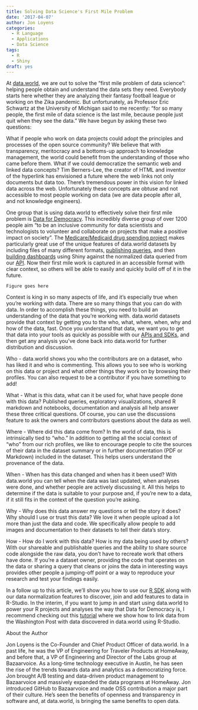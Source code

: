 ```yaml
---
title: Solving Data Science's First Mile Problem
date: '2017-04-07'
author: Jon Loyens
categories:
  - R Language
  - Applications
  - Data Science
tags:
  - R
  - Shiny
draft: yes
---
```


At [data.world](https://data.world/), we are out to solve the “first mile problem of data science”: helping people obtain and understand the data sets they need. Everybody starts here whether they are analyzing their fantasy football league or working on the Zika pandemic. But unfortunately, as Professor Eric Schwartz at the University of Michigan said to me recently: “for so many people, the first mile of data science is the last mile, because people just quit when they see the data.” We have begun by asking these two questions:

What if people who work on data projects could adopt the principles and processes of the open source community? We believe that with transparency, meritocracy and a bottoms-up approach to knowledge management, the world could benefit from the understanding of those who came before them.
What if we could democratize the semantic web and linked data concepts?  Tim Berners-Lee, the creator of HTML and inventor of the hyperlink has envisioned a future where the web links not only documents but data too.  There’s tremendous power in this vision for linked data across the web.  Unfortunately these concepts are obtuse and not accessible to most people working on data (we are data people after all, and not knowledge engineers).

One group that is using data.world to effectively solve their first mile problem is [Data for Democracy](http://datafordemocracy.org/).  This incredibly diverse group of over 1200 people aim “to be an inclusive community for data scientists and technologists to volunteer and collaborate on projects that make a positive impact on society”.  The [Medicare/Medicaid drug spending project](https://data.world/data4democracy/drug-spending) makes particularly great use of the unique features of data.world datasets by including files of many different formats, [publishing queries](https://data.world/data4democracy/drug-spending/query/94dfc980-5bb7-4190-8696-a40a6e724bfb), and then [building dashboards](https://jenniferthompson.shinyapps.io/shinydashboard-medicared/) using Shiny against the normalized data queried from our [API](https://docs.data.world/documentation/api/). Now their first mile work is captured in an accessible format with clear context, so others will be able to easily and quickly build off of it in the future.

```
Figure goes here
``` 
Context is king in so many aspects of life, and it’s especially true when you’re working with data. There are so many things that you can do with data.  In order to accomplish these things, you need to build an understanding of the data that you’re working with.  data.world datasets provide that context by getting you to the who, what, where, when, why and how of the data, fast.  Once you understand that data, we want you to get that data into your tools as quickly as possible with our [APIs and SDKs](https://docs.data.world/), and then get any analysis you’ve done back into data.world for further distribution and discussion.

Who - data.world shows you who the contributors are on a dataset, who has liked it and who is commenting.  This allows you to see who is working on this data or project and what other things they work on by browsing their profiles. You can also request to be a contributor if you have something to add!

What - What is this data, what can it be used for, what have people done with this data?  Published queries, exploratory visualizations, shared R markdown and notebooks, documentation and analysis all help answer these three critical questions.  Of course, you can use the discussions feature to ask the owners and contributors questions about the data as well.

Where - Where did this data come from? In the world of data, this is intrinsically tied to “who.”  In addition to getting all the social context of “who” from our rich profiles, we like to encourage people to cite the sources of their data in the dataset summary or in further documentation (PDF or Markdown) included in the dataset.  This helps users understand the provenance of the data.

When - When has this data changed and when has it been used?  With data.world you can tell when the data was last updated, when analyses were done, and whether people are actively discussing it.  All this helps to determine if the data is suitable to your purpose and, if you’re new to a data, if it still fits in the context of the question you’re asking.

Why - Why does this data answer my questions or tell the story it does? Why should I use or trust this data?  We love it when people upload a lot more than just the data and code.  We specifically allow people to add images and documentation to their datasets to tell their data’s story.

How - How do I work with this data? How is my data being used by others?  With our shareable and publishable queries and the ability to share source code alongside the raw data, you don’t have to recreate work that others have done.  If you’re a dataset owner, providing the code that operates on the data or sharing a query that cleans or joins the data in interesting ways provides other people a jumping-off point or a way to reproduce your research and test your findings easily.

In a follow up to this article, we’ll show you how to use our [R SDK](https://www.youtube.com/watch?v=VELntRdDtJ4) along with our data normalization features to discover, join and add features to data in R-Studio.  In the interim, if you want to jump in and start using data.world to power your R projects and analyses the way that Data for Democracy is, I recommend checking out this [tutorial](https://data.world/jonloyens/intermediate-data-world) where we show how to link data from the Washington Post with data discovered in data.world using R-Studio.

About the Author

Jon Loyens is the Co-Founder and Chief Product Officer of data.world. In a past life, he was the VP of Engineering for Traveler Products at HomeAway, and before that, a VP of Engineering and Director of the Labs group at Bazaarvoice.  As a long-time technology executive in Austin, he has seen the rise of the trends towards data and analytics as a democratizing force. Jon brought A/B testing and data-driven product management to Bazaarvoice and massively expanded the data programs at HomeAway. Jon introduced GitHub to Bazaarvoice and made OSS contribution a major part of their culture. He’s seen the benefits of openness and transparency in software and, at data.world, is bringing the same benefits to open data.


